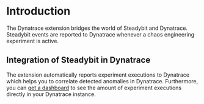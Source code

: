 
# Introduction

The Dynatrace extension bridges the world of Steadybit and Dynatrace.
Steadybit events are reported to Dynatrace whenever a chaos engineering experiment is active.

## Integration of Steadybit in Dynatrace
The extension automatically reports experiment executions to Dynatrace which helps you to correlate detected anomalies in Dynatrace.
Furthermore, you can [get a dashboard](https://github.com/steadybit/extension-dynatrace/tree/main/dashboard) to see the amount of experiment executions directly in your Dynatrace instance.